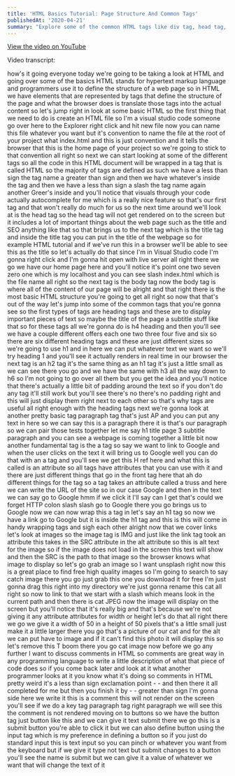 ```yaml
---
title: 'HTML Basics Tutorial: Page Structure And Common Tags'
publishedAt: '2020-04-21'
summary: "Explore some of the common HTML tags like div tag, head tag, and p tag."
---
```


[View the video on YouTube](https://youtu.be/f8sDRWfT17M)

Video transcript:

how's it going everyone today we're
going to be taking a look at HTML and
going over some of the basics HTML
stands for hypertext markup language and
programmers use it to define the
structure of a web page so in HTML we
have elements that are represented by
tags that define the structure of the
page and what the browser does is
translate those tags into the actual
content so let's jump right in look at
some basic HTML so the first thing that
we need to do is create an HTML file so
I'm a visual studio code someone go over
here to the Explorer right click and hit
new file now you can name this file
whatever you want but it's convention to
name the file at the root of your
project what index.html and this is just
convention and it tells the browser that
this is the home page of your project so
we're going to stick to that convention
all right so next we can start looking
at some of the different tags so all the
code in this HTML document will be
wrapped in a tag that is called HTML so
the majority of tags are defined as such
we have a less than sign the tag name a
greater than sign and then we have
whatever's inside the tag and then we
have a less than sign a slash the tag
name again another Greer's inside and
you'll notice that visuals through your
code actually autocomplete for me which
is a really nice feature so that's our
first tag and that won't really do much
for us so the next time around we'll
look at is the head tag so the head tag
will not get rendered on to the screen
but it includes a lot of important
things about the web page such as the
title and
SEO anything like that so that brings us
to the next tag which is the title tag
and inside the title tag you can put in
the title of the webpage so for example
HTML tutorial and if we've run this in a
browser we'll be able to see this as the
title so let's actually do that since
I'm in Visual Studio code I'm gonna
right click and I'm gonna hit open with
live server all right there we go
we have our home page here and you'll
notice it's point one two seven zero one
which is my localhost and you can see
slash index.html which is the file name
all right so the next tag is the body
tag now the body tag is where all of the
content of our page will be alright and
that right there is the most basic HTML
structure you're going to get all right
so now that that's out of the way let's
jump into some of the common tags that
you're gonna see so the first types of
tags are heading tags and these are to
display important pieces of text so
maybe the title of the page a subtitle
stuff like that so for these tags all
we're gonna do is h4 heading and then
you'll see we have a couple different
offers each one two three four five and
six
so there are six different heading tags
and these are just different sizes so
we're going to use h1 and in here we can
put whatever text we want so we'll try
heading 1 and you'll see it actually
renders in real time in our browser the
next tag is an h2 tag it's the same
thing as an h1 tag it's just a little
small
as we can see there you go and we have
the same with h3 all the way down to h6
so I'm not going to go over all them but
you get the idea and you'll notice that
there's actually a little bit of padding
around the text so if you don't do any
tag it'll still work but you'll see
there's no there's no padding right and
this will just display them right next
to each other so that's why tags are
useful all right enough with the heading
tags next we're gonna look at another
pretty basic tag paragraph tag that's
just AP and you can put any text in here
so we can say this is a paragraph there
it is that's our paragraph so we can
pair those tests together let me say h1
title page 3 subtitle paragraph and you
can see a webpage is coming together a
little bit
now another fundamental tag is the a tag
so say we want to link to Google and
when the user clicks on the text it will
bring us to Google well you can do that
with an a tag and you'll see we get this
H ref here and what this is called is an
attribute so all tags have attributes
that you can use with it and there are
just different things that go in the
front tag here that ah do different
things for the tag so a tag takes an
attribute called a truss and here we can
write the URL of the site so in our case
Google and then in the text we can say
go to Google hmm if we click it I'll say
can I get that's could we forget HTTP
colon slash slash go to Google
there you go brings us to Google now we
can now wrap this a tag in let's say an
h1 tag so now we have a link go to
Google but it is inside the h1 tag and
this is this will come in handy
wrapping tags and sigh each other
alright now that we cover links let's
look at images so the image tag is IMG
and just like the link tag took an
attribute this takes in the SRC
attribute in the alt attribute so this
is alt text for the image so if the
image does not load in the screen this
text will show and then the SRC is the
path to that image so the browser knows
what image to display so let's go grab
an image so I want unsplash right now
this is a great place to find free high
quality images so I'm going to search to
say catch image there you go
just grab this one you download it for
free I'm just gonna drag this right into
my directory we're just gonna rename
this cat all right so now to link to
that we start with a slash which means
look in the current path and then there
is cat JPEG now the image will display
on the screen but you'll notice that
it's really big and that's because we're
not giving it any attribute attributes
for width or height let's do that all
right there we go we give it a width of
50 in a height of 50 pixels that's a
little small just make it a little
larger
there you go that's a picture of our cat
and for the alt we can put have to image
and if it can't find this photo it will
display this so let's remove this T boom
there you go
cat image now before we go any further I
want to discuss comments in HTML so
comments are great way in any
programming language to write a little
description of what that piece of code
does so if you come back later and look
at it what another programmer looks at
it you know what it's doing so comments
in HTML pretty weird it's a less than
sign exclamation point - - and then
there it all completed for me but then
you finish it by - - greater than sign
I'm gonna side here we write it this is
a comment this will not render on the
screen you'll see if we do a key tag
paragraph tag right paragraph we will
see this the comment is not rendered
moving on to buttons so we have the
button tag just button like this and we
can give it text submit there we go this
is a submit button you're able to click
it but we can also define button using
the input tag which is my preference in
defining a button so if you just do
standard input this is text input so you
can pinch or whatever you want from the
keyboard but if we give it type not text
but submit changes to a button you'll
see the name is submit but we can give
it a value of whatever we want that will
change the text of it